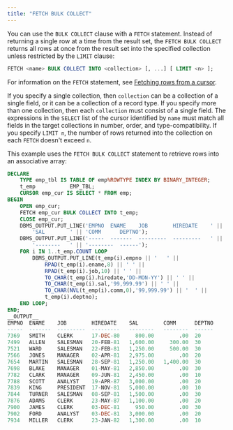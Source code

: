 ```yaml
---
title: "FETCH BULK COLLECT"
---
```


<div id="fetch_bulk_collect" class="registered_link"></div>

You can use the `BULK COLLECT` clause with a `FETCH` statement. Instead of returning a single row at a time from the result set, the `FETCH BULK COLLECT` returns all rows at once from the result set into the specified collection unless restricted by the `LIMIT` clause:

```sql
FETCH <name> BULK COLLECT INTO <collection> [, ...] [ LIMIT <n> ];
```

For information on the `FETCH` statement, see [Fetching rows from a cursor](../../08_static_cursors/03_fetching_rows_from_a_cursor/#fetching_rows_from_a_cursor).

If you specify a single collection, then `collection` can be a collection of a single field, or it can be a collection of a record type. If you specify more than one collection, then each `collection` must consist of a single field. The expressions in the `SELECT` list of the cursor identified by `name` must match all fields in the target collections in number, order, and type-compatibility. If you specify `LIMIT n`, the number of rows returned into the collection on each `FETCH` doesn't exceed `n`.

This example uses the `FETCH BULK COLLECT` statement to retrieve rows into an associative array:

```sql
DECLARE
    TYPE emp_tbl IS TABLE OF emp%ROWTYPE INDEX BY BINARY_INTEGER;
    t_emp           EMP_TBL;
    CURSOR emp_cur IS SELECT * FROM emp;
BEGIN
    OPEN emp_cur;
    FETCH emp_cur BULK COLLECT INTO t_emp;
    CLOSE emp_cur;
    DBMS_OUTPUT.PUT_LINE('EMPNO  ENAME    JOB        HIREDATE    ' ||
        'SAL        ' || 'COMM      DEPTNO');
    DBMS_OUTPUT.PUT_LINE('-----  -------  ---------  ---------   ' ||
        '--------   ' || '--------  ------');
    FOR i IN 1..t_emp.COUNT LOOP
        DBMS_OUTPUT.PUT_LINE(t_emp(i).empno || '   ' ||
            RPAD(t_emp(i).ename,8) || ' ' ||
            RPAD(t_emp(i).job,10) || ' ' ||
            TO_CHAR(t_emp(i).hiredate,'DD-MON-YY') || ' ' ||
            TO_CHAR(t_emp(i).sal,'99,999.99') || ' ' ||
            TO_CHAR(NVL(t_emp(i).comm,0),'99,999.99') || '  ' ||
            t_emp(i).deptno);
    END LOOP;
END;
__OUTPUT__
EMPNO  ENAME    JOB        HIREDATE    SAL        COMM      DEPTNO
-----  -------  ---------  ---------   --------   --------  ------
7369   SMITH    CLERK      17-DEC-80     800.00        .00  20
7499   ALLEN    SALESMAN   20-FEB-81   1,600.00     300.00  30
7521   WARD     SALESMAN   22-FEB-81   1,250.00     500.00  30
7566   JONES    MANAGER    02-APR-81   2,975.00        .00  20
7654   MARTIN   SALESMAN   28-SEP-81   1,250.00   1,400.00  30
7698   BLAKE    MANAGER    01-MAY-81   2,850.00        .00  30
7782   CLARK    MANAGER    09-JUN-81   2,450.00        .00  10
7788   SCOTT    ANALYST    19-APR-87   3,000.00        .00  20
7839   KING     PRESIDENT  17-NOV-81   5,000.00        .00  10
7844   TURNER   SALESMAN   08-SEP-81   1,500.00        .00  30
7876   ADAMS    CLERK      23-MAY-87   1,100.00        .00  20
7900   JAMES    CLERK      03-DEC-81     950.00        .00  30
7902   FORD     ANALYST    03-DEC-81   3,000.00        .00  20
7934   MILLER   CLERK      23-JAN-82   1,300.00        .00  10
```
